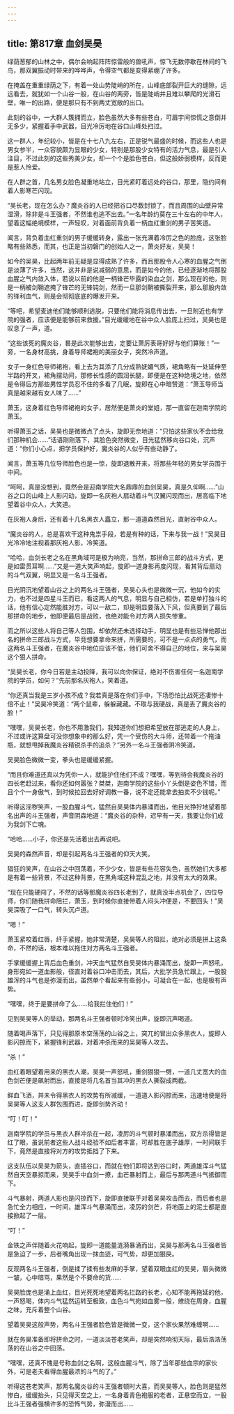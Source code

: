 ```yaml
---
---
---
```

title: 第817章 血剑吴昊
---



绿荫葱郁的山林之中，偶尔会响起阵阵惊雷般的兽吼声，惊飞无数停歇在林间的飞鸟，那双翼振动时带来的哗哗声，令得空气都是变得紧绷了许多。

在掩盖在重重绿荫之下，有着一处山势陡峭的所在，山峰底部裂开巨大的缝隙，远远看去，就犹如一个山谷一般，在山谷的两旁，皆是陡峭并且难以攀爬的光滑石壁，唯一的出路，便是那只有不到两丈宽敞的出口。

此刻的谷中，一大群人簇拥而立，脸色虽然大多有些苍白，可眉宇间惊慌之意倒并无多少，紧握着手中武器，目光冷厉地在谷口山峰处扫过。

这一群人，年纪较小，皆是在十七八九左右，正是锐气最盛的时候，而这些人也是男女参半，一众容貌颇为显眼的少女，特别是那股少女特有的活力气息，最是引人注目，不过此刻的这些秀美少女，却一个个是脸色苍白，但这般娇弱模样，反而更是惹人怜爱。

在人群之首，几名男女脸色凝重地站立，目光紧盯着远处的谷口，那里，隐约间有着人影寒芒闪现。

“吴长老，现在怎么办？魔炎谷的人已经把谷口尽数封锁了，而且周围的山壁异常湿滑，除非是斗王强者，不然谁也逃不出去。”一名年龄约莫在三十左右的中年人，望着这幅绝境模样，一声轻叹，对着面前背负着一柄血红重剑的男子苦笑道。

闻言，背负着血红重剑的男子缓缓转身，露出一张充满着冷厉之色的脸庞，这张脸略有些熟悉，而其，也正是当初磐门的创始人之一，萧炎好友，吴昊！

如今的吴昊，比起两年前无疑是显得成熟了许多，而且那股令人心寒的血腥之气倒是淡薄了许多，当然，这并非是说减弱的意思，而是如今的他，已经逐渐地将那股血腥之气内敛入体，若说以前的他是一柄锋芒毕露的染血之剑，那么现在的他，则是一柄被剑鞘遮掩了锋芒的无锋钝剑，然而一旦那剑鞘被撕裂开来，那么那股内敛的锋利血气，则是会彻彻底底的爆发开来。

“等吧，希望麦迪他们能够顺利逃脱，只要他们能将消息传出去，一旦附近也有学院的强者，应该便是能够前来救援。”目光缓缓地在谷中众人脸庞上扫过，吴昊也是叹息了一声，道。

“这些该死的魔炎谷，晷是此次能够出去，定要让萧厉表哥好好与他们算账！”一旁，一名身材高挑，身着导师裙袍的美丽女子，突然冷声道。

女子一身红色导师裙袍，看上去为其添了几分成熟妩媚气质，裙角略有一处延伸至半路的开叉，裙角摆动间，那修长性感的圆润长腿，即便是在这种绝境之地，依然是令得后方那些男性学员忍不住的多看了几眠，旋即在心中暗赞道：“萧玉导师当真是越来越有女人味了……”

萧玉，这身着红色导师裙袍的女子，居然便是萧炎的堂姐，那一直留在迦南学院的萧玉。

听得萧玉之话，吴昊也是微微点了点头，旋即无奈地道：“只怕这些家伙不会给我们那种机会……”话语刚刚落下，其脸色突然微变，目光猛然移向谷口处，沉声道：“你们小心点，把学员保护好，魔炎谷的人似乎有些动静了。

闻言，萧玉等几位导师脸色也是一惊，旋即退散开来，将那些年轻的男女学员围于中间。

“呵呵，真是没想到，竟然会是迎南学院大名鼎鼎的血剑吴昊，真是久仰啊……”山谷之口的山峰上人影闪动，旋即一名灰袍人扇动着斗气汉翼闪现而出，居高临下地望着谷中众人，大笑道。

在灰袍人身后，还有着十几名黑衣人矗立，那一道道森然目光，直射谷中众人。

“魔炎谷的人，总是喜欢干这种鬼祟手段，若是有种的话，下来与我一战！”吴昊目光冷冷地注视着那灰袍人影，冷笑道。

“哈哈，血剑长老之名在黑角域可是极为响亮，当然，那拼命三郎的战斗方式，更是如雷贯耳啊……”又是一道大笑声响起，旋即一道身影再度闪现，看其背后扇动的斗气双翼，明显又是一名斗王强者。

目光阴沉地望着山谷之上的两名斗王强者，吴昊心头也是微微一沉，他如今的实力，也不过是四星斗王而已，看这两人的气息，明显与自己相仿，若是单打独斗的话，他有信心定然能胜对方，可以一敌二，却是明显要落入下风，但真要到了最后那拼命的地步，他即便最后是战败，也绝对能令对方两人损失惨重。

而之所以这些人将自己等人包围，却依然还未选择动手，明显也是有些忌惮他那出名的拼命三郎战斗方式，毕竞想要拿命来拼，所需要的，可不是一点点的勇气，而这两名斗王强者，在魔炎谷中地位应该不低，他们可舍不得自己的地位，来与吴昊这个狠人拼命。

“吴昊长老，你今日若是主动投降，我可以向你保证，绝对不伤害任何一名迦南学院的学员，如何？”先前那名灰袍人，笑着道。

“你还真当我是三岁小孩不成？我若真是落在你们手中，下场恐怕比战死还凄惨十倍不止！”吴昊冷笑道：“两个鼠辈，躲躲藏藏。不取与我硬战，真是丢了魔炎谷的脸！”

“嘿嘿，吴昊长老，你也不用激我们，我知道你们想把希望放在那逃走的人身上，不过或许这算盘可没你想象中的那么好，凭一个受伤的大斗师，还带着一个拖油瓶，就想甩掉我魔炎谷精锐杀手的追杀？”另外一名斗王强者阴冷笑道。

吴昊脸色微微一变，拳头也是缓缓紧握。

“而且你难道还真以为凭你一人，就能护住他们不成？嘿嘿，等到待会我魔炎谷的四长老赶过来，看你还如何嚣张？桀桀，迦南学院的这些小丫头倒是姿色不错，而且个个一身傲气，到时候拉回去好好调教一番，说不定还能拿去拍卖不少钱呢。”

听得这淫秽笑声，一股血腥斗气，猛然自吴昊体内暴涌而出，他目光狰狞地望着那名出声的斗王强者，声音阴森地道：“魔炎谷的杂种，迟早有一天，我要让你们成为我剑下亡魂。

“哈哈……小子，你还是先活着出去再说吧。

吴昊的森然声音，却是引起两名斗王强者的仰天大笑。

猖狂的笑声，在山谷之中回荡着，不少少女，皆是有些花容失色，虽然她们大多都是有着一些背景，不过这种背景，在黑角域这种混乱之地，并没有太大的效果。

“现在只能硬闯了，不然的话等那魔炎谷四长老到了，就真没半点机会了，四位导师，你们随我拼命阻拦，萧玉，到时候你直接带着人闷头冲便是，不要回头！”吴昊深吸了一口气，转头沉卢道。

“嗯！”

萧玉紧咬着红唇，纤手紧握，她非常清楚，吴昊等人的阻拦，绝对必须是拼上这条命，不然的话，根本难以拖住对方两名斗王强者。

手掌缓缓握上背后血色重剑，冲天血气猛然自吴昊体内暴涌而出，旋即一声怒吼，身形宛如一道血影般，径直对着谷口冲击而去，其后，大批学员急忙跟上，一股股雄浑的斗气也是弥漫而出，虽然单个看起来有些弱小，可凝合在一起，也是极有声势。

“嘿嘿，终于是要拼命了么……给我拦住他们！”

见到吴昊等人的举动，那两名斗王强者顿时冷笑出声，旋即沉声喝道。

随着喝声落下，只见得那原本空荡荡的山谷之上，突兀的冒出众多黑衣人，旋即人影闪掠而下，紧握锋利武器，对着冲杀而来的吴昊等人攻去。

“杀！”

血红着眼望着用来的黑衣人潮，吴昊一声怒吼，重剑狠狠一劈，一道几丈宽大的血色剑芒便是飙射而出，直接是将几名首当其冲的黑衣人撕裂成两截。

鲜血飞洒，并未令得黑衣人的攻势有所减缓，一道道人影闪掠而来，迅速地便是将吴昊等人这支人群包围而进，旋即剑势齐动！

“叮！叮！”

迦南学院的学员与黑衣人群冲杀在一起，凌厉的斗气顿时暴涌而出，双方杀得皆是红了眼，虽说前者这些人战斗经验不如后者丰富，可却胜在底子雄厚，一时间联手下，竟然是直接将对方的攻势抵挡了下来。

这支队伍以吴昊为箭头，直插谷口，而就在他们即将达到谷口时，两道雄浑斗气猛然自天空暴掠而来，吴昊手中血剑一撩，血芒暴射而上，最后与那两道斗气抵御而下。

斗气暴射，两道人影也是闪掠而下，旋即直接联手对着吴昊攻击而去，而后者也是急忙全力相应，一时间，雄浑斗气暴涌而出，凌厉的剑芒，将地面上的泥土都是直接掀起了一层。

“叮！”

金铁之声伴随着火花响起，旋即一道能量涟漪暴涌而出，吴昊与那两名斗王强者皆是急迫了一步，后者嘴角出现一抹血迹，可气势，却更加狠戾。

反观两名斗王强者，倒是揉了揉有些发麻的手掌，望着双眼血红的吴昊，眉头微微一皱，心中暗骂，果然是个不要命的货……

吴昊脸庞也是涌上血红，目光死死地望着两名拦路的长老，心知不能再拖延的他，一声怒喝，体内斗气猛然运转至极致，血色斗气宛如血雾一般，缭绕在周身，血腥之味，充斥着整个山谷。

望着吴昊这般声势，两名斗王强者脸色皆是微微一变，这个家伙果然难缠啊……

就在务昊准备即将拼命之时，一道淡淡苍老笑声，却是突然响彻天际，最后浩浩荡荡的在山谷之中回荡。

“嘿嘿，还真不愧是号称血剑之名啊，这般血腥斗气，除了当年那些血宗的家伙外，可是老夫看得血腥最浓的斗气的了。”

听得这苍老笑声，那两名魔炎谷的斗王强者顿时大喜，而吴昊等人，脸色则是猛然惨白，缓缓抬头，只见得天空之上，一名身着青色袍服的老者，正悬空而立，一股比斗王强者强横许多的恐怖气势，弥漫而出……